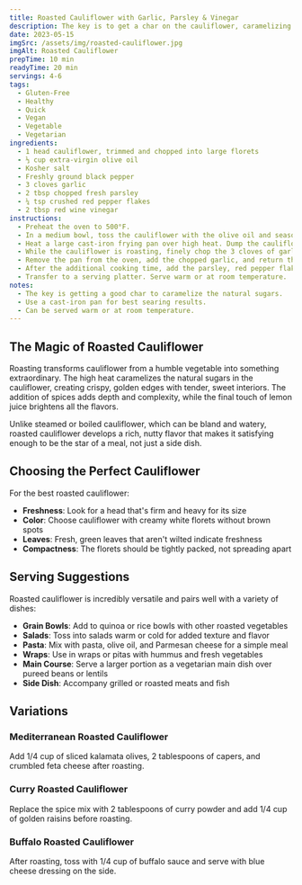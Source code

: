 ```yaml
---
title: Roasted Cauliflower with Garlic, Parsley & Vinegar
description: The key is to get a char on the cauliflower, caramelizing the sugars and bringing out the vegetable's natural sweetness.
date: 2023-05-15
imgSrc: /assets/img/roasted-cauliflower.jpg
imgAlt: Roasted Cauliflower
prepTime: 10 min
readyTime: 20 min
servings: 4-6
tags:
  - Gluten-Free
  - Healthy
  - Quick
  - Vegan
  - Vegetable
  - Vegetarian
ingredients:
  - 1 head cauliflower, trimmed and chopped into large florets
  - ⅓ cup extra-virgin olive oil
  - Kosher salt
  - Freshly ground black pepper
  - 3 cloves garlic
  - 2 tbsp chopped fresh parsley
  - ¼ tsp crushed red pepper flakes
  - 2 tbsp red wine vinegar
instructions:
  - Preheat the oven to 500°F.
  - In a medium bowl, toss the cauliflower with the olive oil and season with salt and pepper.
  - Heat a large cast-iron frying pan over high heat. Dump the cauliflower into the hot pan and cook until starting to brown, about 3 minutes. Transfer the pan to the oven and roast the cauliflower, undisturbed, until well seared, ~5 minutes longer. With a spatula, turn the cauliflower and cook on the other side until well seared, ~3 minutes longer.
  - While the cauliflower is roasting, finely chop the 3 cloves of garlic.
  - Remove the pan from the oven, add the chopped garlic, and return the pan to the oven for an additional 2-3 minutes. This will ensure the garlic cooks through and loses its raw edge.
  - After the additional cooking time, add the parsley, red pepper flakes, and vinegar, and stir to distribute the seasonings and toast the garlic slightly. Season with salt and pepper.
  - Transfer to a serving platter. Serve warm or at room temperature.
notes:
  - The key is getting a good char to caramelize the natural sugars.
  - Use a cast-iron pan for best searing results.
  - Can be served warm or at room temperature.
---
```


## The Magic of Roasted Cauliflower

Roasting transforms cauliflower from a humble vegetable into something extraordinary. The high heat caramelizes the natural sugars in the cauliflower, creating crispy, golden edges with tender, sweet interiors. The addition of spices adds depth and complexity, while the final touch of lemon juice brightens all the flavors.

Unlike steamed or boiled cauliflower, which can be bland and watery, roasted cauliflower develops a rich, nutty flavor that makes it satisfying enough to be the star of a meal, not just a side dish.

## Choosing the Perfect Cauliflower

For the best roasted cauliflower:

- **Freshness**: Look for a head that's firm and heavy for its size
- **Color**: Choose cauliflower with creamy white florets without brown spots
- **Leaves**: Fresh, green leaves that aren't wilted indicate freshness
- **Compactness**: The florets should be tightly packed, not spreading apart

## Serving Suggestions

Roasted cauliflower is incredibly versatile and pairs well with a variety of dishes:

- **Grain Bowls**: Add to quinoa or rice bowls with other roasted vegetables
- **Salads**: Toss into salads warm or cold for added texture and flavor
- **Pasta**: Mix with pasta, olive oil, and Parmesan cheese for a simple meal
- **Wraps**: Use in wraps or pitas with hummus and fresh vegetables
- **Main Course**: Serve a larger portion as a vegetarian main dish over pureed beans or lentils
- **Side Dish**: Accompany grilled or roasted meats and fish

## Variations

### Mediterranean Roasted Cauliflower
Add 1/4 cup of sliced kalamata olives, 2 tablespoons of capers, and crumbled feta cheese after roasting.

### Curry Roasted Cauliflower
Replace the spice mix with 2 tablespoons of curry powder and add 1/4 cup of golden raisins before roasting.

### Buffalo Roasted Cauliflower
After roasting, toss with 1/4 cup of buffalo sauce and serve with blue cheese dressing on the side.
